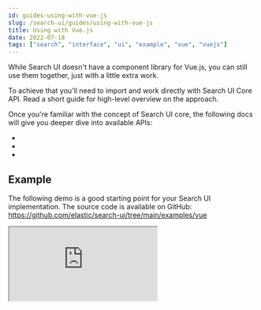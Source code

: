 ```yaml
---
id: guides-using-with-vue-js
slug: /search-ui/guides/using-with-vue-js
title: Using with Vue.js
date: 2022-07-18
tags: ["search", "interface", "ui", "example", "vue", "vuejs"]
---
```


While Search UI doesn't have a component library for Vue.js, you can still use them together, just with a little extra work.

To achieve that you'll need to import and work directly with Search UI Core API. Read a short <DocLink id="api-architecture" /> guide for high-level overview on the approach.

Once you're familiar with the concept of Search UI core, the following docs will give you deeper dive into available APIs:

- <DocLink id="api-core-configuration" />
- <DocLink id="api-core-state" />
- <DocLink id="api-core-actions" />

## Example

The following demo is a good starting point for your Search UI implementation. The source code is available on GitHub: https://github.com/elastic/search-ui/tree/main/examples/vue

<iframe
  src="https://codesandbox.io/embed/github/elastic/search-ui/tree/main/examples/vue?autoresize=1&fontsize=12&theme=light&view=preview&hidedevtools=1"
  style={{
    width: "100%",
    height: "800px",
    overflow: "hidden"
  }}
  title="Search UI"
  allow="accelerometer; ambient-light-sensor; camera; encrypted-media; geolocation; gyroscope; hid; microphone; midi; payment; usb; vr; xr-spatial-tracking"
  sandbox="allow-forms allow-modals allow-popups allow-presentation allow-same-origin allow-scripts"
></iframe>
